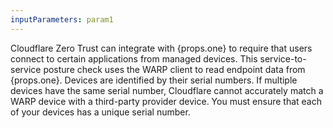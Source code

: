 ```yaml
---
inputParameters: param1
---
```



Cloudflare Zero Trust can integrate with {props.one} to require that users connect to certain applications from managed devices. This service-to-service posture check uses the WARP client to read endpoint data from {props.one}. Devices are identified by their serial numbers. If multiple devices have the same serial number, Cloudflare cannot accurately match a WARP device with a third-party provider device. You must ensure that each of your devices has a unique serial number.
